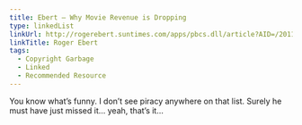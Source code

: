 ```yaml
---
title: Ebert — Why Movie Revenue is Dropping
type: linkedList
linkUrl: http://rogerebert.suntimes.com/apps/pbcs.dll/article?AID=/20111228/COMMENTARY/111229973
linkTitle: Roger Ebert
tags:
  - Copyright Garbage
  - Linked
  - Recommended Resource
---
```


You know what’s funny. I don’t see piracy anywhere on that list. Surely he must have just missed it… yeah, that’s it…

